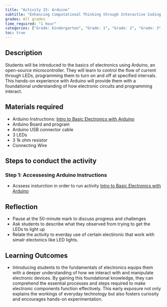 ```yaml
---
title: "Activity 15: Arduino"
subtitle: "Enhancing Computational Thinking through Interactive Coding Challenges."
grades: All grades
time_required: "1 hour"
categories: ["Grade: Kindergarten", "Grade: 1", "Grade: 2", "Grade: 3", "Grade: 4", "Grade: 5", "Grade: 6", "Time: 1 Hour"]
toc: true
---
```


## Description

Students will be introduced to the basics of electronics using Arduino, an open-source microcontroller. They will learn to control the flow of current through LEDs, programming them to turn on and off at specified intervals. This hands-on experience with Arduino will provide them with a foundational understanding of how electronic circuits and programming interact.

## Materials required

- Arduino Instructions: [Intro to Basic Electronics with Arduino](https://docs.google.com/document/d/1cPh0NCV_lXEYbUFzkZiseoTPQTM8filLLZxizIvs-Q4/edit#heading=h.h1avinm0cmy6)
- Arduino Board and program
- Arduino USB connector cable
- 3 LEDs
- 3 1k ohm resistor
- Connecting Wire

## Steps to conduct the activity

### Step 1: Accessesing Arduino Instructions

- Acssess insturction in order to run activity [Intro to Basic Electronics with Arduino](https://docs.google.com/document/d/1cPh0NCV_lXEYbUFzkZiseoTPQTM8filLLZxizIvs-Q4/edit#heading=h.h1avinm0cmy6)

## Reflection

- Pause at the 50-minute mark to discuss progress and challenges 
- Ask students to describe what they observed from trying to get the LEDs to light up 
- Relate the activity to everday use of certain electironic that work with simalr electonics like LED lights. 


## Learning Outcomes

- Introducing students to the fundamentals of electronics equips them with a deeper understanding of how we interact with and manipulate electronic devices. By gaining this foundational knowledge, they can comprehend the essential processes and steps required to make electronic components function effectively. This early exposure not only explains the workings of everyday technology but also fosters curiosity and encourages hands-on experimentation.
